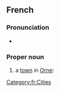 ==French==
{{wikipedia|lang=fr}}

===Pronunciation===
* {{audio|Fr-Paris--Alençon.ogg|Audio (Paris)|lang=fr}}

===Proper noun===
{{fr-proper noun}}

# a [[town]] in [[Orne]]:

[[Category:fr:Cities]]